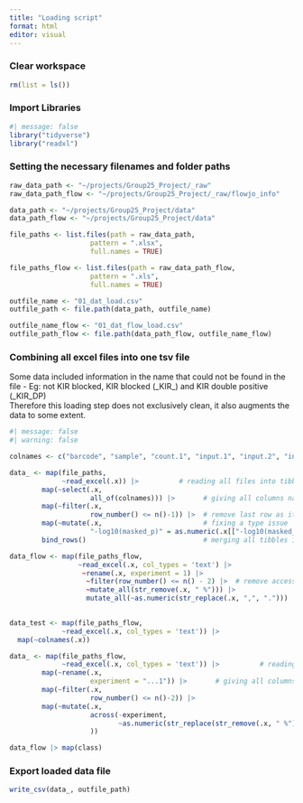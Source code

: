 ```yaml
---
title: "Loading script"
format: html
editor: visual
---
```


### Clear workspace

```r
rm(list = ls())
```

### Import Libraries

```r
#| message: false
library("tidyverse")
library("readxl")
```

### Setting the necessary filenames and folder paths

```r



raw_data_path <- "~/projects/Group25_Project/_raw"
raw_data_path_flow <- "~/projects/Group25_Project/_raw/flowjo_info"

data_path <- "~/projects/Group25_Project/data"
data_path_flow <- "~/projects/Group25_Project/data"

file_paths <- list.files(path = raw_data_path,
                    pattern = ".xlsx",
                    full.names = TRUE)

file_paths_flow <- list.files(path = raw_data_path_flow,
                    pattern = ".xls",
                    full.names = TRUE)

outfile_name <- "01_dat_load.csv"
outfile_path <- file.path(data_path, outfile_name)

outfile_name_flow <- "01_dat_flow_load.csv"
outfile_path_flow <- file.path(data_path_flow, outfile_name_flow)

```

### Combining all excel files into one tsv file

Some data included information in the name that could not be found in the file - Eg: not KIR blocked, KIR blocked (\_KIR\_) and KIR double positive (\_KIR_DP)\
Therefore this loading step does not exclusively clean, it also augments the data to some extent.

```r
#| message: false
#| warning: false

colnames <- c("barcode", "sample", "count.1", "input.1", "input.2", "input.3", "log_fold_change", "p", "-log10(p)", "masked_p (p = 1 if logFC < 0)", "-log10(masked_p)", "count.normalised (edgeR)", "input.normalised (edgeR)", "Number", "HLA", "Protein", "Peptide")

data_ <- map(file_paths, 
             ~read_excel(.x)) |>          # reading all files into tibbles
        map(~select(.x,
                    all_of(colnames))) |>       # giving all columns names
        map(~filter(.x,
                    row_number() <= n()-1)) |>  # remove last row as it contained a formula
        map(~mutate(.x,                         # fixing a type issue
                    "-log10(masked_p)" = as.numeric(.x[["-log10(masked_p)"]]))) |>
        bind_rows()                             # merging all tibbles into one

```

```r

data_flow <- map(file_paths_flow, 
                 ~read_excel(.x, col_types = 'text') |> 
                  ~rename(.x, experiment = 1) |> 
                   ~filter(row_number() <= n() - 2) |>  # remove access columns
                   ~mutate_all(str_remove(.x, " %"))) |> 
                   mutate_all(~as.numeric(str_replace(.x, ",", ".")))
                   
```

```r
data_test <- map(file_paths_flow, 
             ~read_excel(.x, col_types = 'text')) |>
  map(~colnames(.x))
```

```r
data_ <- map(file_paths_flow, 
             ~read_excel(.x, col_types = 'text')) |>          # reading all files into tibbles
        map(~rename(.x,
                    experiment = "...1")) |>       # giving all columns names
        map(~filter(.x,
                    row_number() <= n()-2)) |>
        map(~mutate(.x, 
                    across(-experiment,
                           ~as.numeric(str_replace(str_remove(.x, " %"), ",", ".")))
                    ))
```

```r
data_flow |> map(class)
```

### Export loaded data file

```r

write_csv(data_, outfile_path)

```
